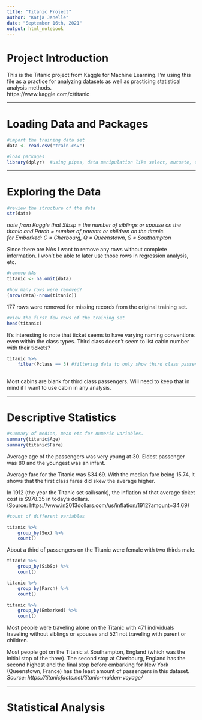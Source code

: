 ```yaml
---
title: "Titanic Project"
author: "Katja Janelle"
date: "September 16th, 2021"
output: html_notebook
---
```

# Project Introduction  
  

This is the Titanic project from Kaggle for Machine Learning.  I'm using this file as a practice for analyzing datasets as well as practicing statistical analysis methods.  
https://www.kaggle.com/c/titanic  
  
***
  
# Loading Data and Packages  

```r
#import the training data set
data <- read.csv("train.csv")

#load packages 
library(dplyr)  #using pipes, data manipulation like select, mutuate, etc
```
***  
# Exploring the Data  

```r
#review the structure of the data 
str(data)
```
*note from Kaggle that Sibsp = the number of siblings or spouse on the titanic and Parch = number of parents or children on the titanic.*  
*for Embarked: C = Cherbourg, Q = Queenstown, S = Southampton*  

Since there are NAs I want to remove any rows without complete information. I won't be able to later use those rows in regression analysis, etc.  

```r
#remove NAs 
titanic <- na.omit(data)

#how many rows were removed?
(nrow(data)-nrow(titanic))
```
177 rows were removed for missing records from the original training set.  

```r
#view the first few rows of the training set
head(titanic)
```
It's interesting to note that ticket seems to have varying naming conventions even within the class types. Third class doesn't seem to list cabin number with their tickets?  

```r
titanic %>%
    filter(Pclass == 3) #filtering data to only show third class passengers
    
```
Most cabins are blank for third class passengers. Will need to keep that in mind if I want to use cabin in any analysis.  

***  
# Descriptive Statistics  
  
```r
#summary of median, mean etc for numeric variables.
summary(titanic$Age)
summary(titanic$Fare)
```
Average age of the passengers was very young at 30. Eldest passenger was 80 and the youngest was an infant.  
  
Average fare for the Titanic was $34.69. With the median fare being 15.74, it shows that the first class fares did skew the average higher.    
  
In 1912 (the year the Titanic set sail/sank), the inflation of that average ticket cost is $978.35 in today's dollars.  
(Source: https://www.in2013dollars.com/us/inflation/1912?amount=34.69)
  

```r
#count of different variables 

titanic %>%
    group_by(Sex) %>%
    count()
```
  
About a third of passengers on the Titanic were female with two thirds male.  
  
```r
titanic %>% 
    group_by(SibSp) %>%
    count()

```

```r
titanic %>%
    group_by(Parch) %>%
    count()
```

```r
titanic %>%
    group_by(Embarked) %>%
    count()

```
 
  
Most people were traveling alone on the Titanic with 471 individuals traveling without siblings or spouses and 521 not traveling with parent or children.  
  
Most people got on the Titanic at Southampton, England (which was the initial stop of the three). The second stop at Cherbourg, England has the second highest and the final stop before embarking for New York (Queenstown, France) has the least amount of passengers in this dataset.  
*Source: https://titanicfacts.net/titanic-maiden-voyage/*  
  
***
  
# Statistical Analysis  
